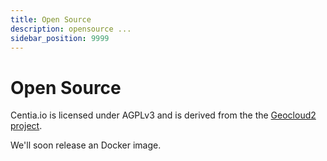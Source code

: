 ```yaml
---
title: Open Source
description: opensource ...
sidebar_position: 9999
---
```


# Open Source

Centia.io is licensed under AGPLv3 and is derived from the the [Geocloud2 project](https://github.com/mapcentia/geocloud2).

We'll soon release an Docker image.
